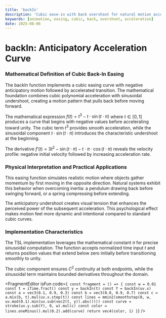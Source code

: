 ```yaml
---
title: 'backIn'
description: 'Cubic ease-in with back overshoot for natural motion acceleration with anticipatory undershoot effect'
keywords: [animation, easing, cubic, back, overshoot, acceleration]
date: 2025-08-06
---
```



# backIn: Anticipatory Acceleration Curve

### Mathematical Definition of Cubic Back-In Easing

The backIn function implements a cubic easing curve with negative anticipatory motion followed by accelerated transition. The mathematical foundation combines cubic polynomial acceleration with sinusoidal undershoot, creating a motion pattern that pulls back before moving forward.

The mathematical expression $f(t) = t^3 - t \cdot \sin(t \cdot \pi)$ where $t \in [0, 1]$ produces a curve that begins with negative values before accelerating toward unity. The cubic term $t^3$ provides smooth acceleration, while the sinusoidal component $t \cdot \sin(t \cdot \pi)$ introduces the characteristic undershoot at the beginning.

The derivative $f'(t) = 3t^2 - \sin(t \cdot \pi) - t \cdot \pi \cdot \cos(t \cdot \pi)$ reveals the velocity profile: negative initial velocity followed by increasing acceleration rate.

### Physical Interpretation and Practical Applications

This easing function simulates realistic motion where objects gather momentum by first moving in the opposite direction. Natural systems exhibit this behavior when overcoming inertia: a pendulum drawing back before swinging forward, or a spring compressing before extending.

The anticipatory undershoot creates visual tension that enhances the perceived power of the subsequent acceleration. This psychological effect makes motion feel more dynamic and intentional compared to standard cubic curves.

### Implementation Characteristics

The TSL implementation leverages the mathematical constant $\pi$ for precise sinusoidal computation. The function accepts normalized time input $t$ and returns position values that extend below zero initially before transitioning smoothly to unity.

The cubic component ensures $C^2$ continuity at both endpoints, while the sinusoidal term maintains bounded derivatives throughout the domain.

<FragmentEditor
        isFun
        code={`
const fragment = () => {
    const w = 0.01
    const t = iTime.fract()
    const y = backIn(t)
    const Y = backIn(uv.x)
    const a = vec3(0.1, 0.9, 0.3)
    const b = vec3(0.8, 0.9, 0.7)
    const c = a.mix(b, t).mul(uv.x.step(t))
    const lines = mmin2(smoothstep(0, w, uv.mod(0.1).min(uv.sub(vec2(t, y)).abs())))
    const curve = stroke(uv.y.sub(Y), 0, w).mul(c)
    const color = lines.oneMinus().mul(0.2).add(curve)
    return vec4(color, 1)
}`}
/>
